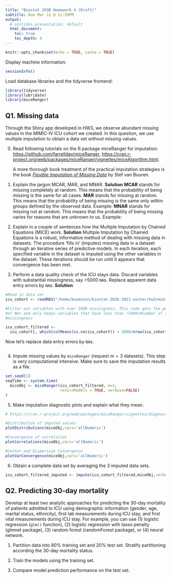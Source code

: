 ```yaml
---
title: "Biostat 203B Homework 4 (Draft)"
subtitle: Due Mar 12 @ 11:59PM
output:
  # ioslides_presentation: default
  html_document:
    toc: true
    toc_depth: 4
---
```


```r
knitr::opts_chunk$set(echo = TRUE, cache = TRUE)
```
                      
Display machine information:
```r
sessionInfo()
```
Load database libraries and the tidyverse frontend:
```r
library(tidyverse)
library(lubridate)
library(miceRanger)
```

## Q1. Missing data

Through the Shiny app developed in HW3, we observe abundant missing values in the MIMIC-IV ICU cohort we created. In this question, we use multiple imputation to obtain a data set without missing values.

0. Read following tutorials on the R package miceRanger for imputation: <https://github.com/farrellday/miceRanger>, <https://cran.r-project.org/web/packages/miceRanger/vignettes/miceAlgorithm.html>.

    A more thorough book treatment of the practical imputation strategies is the book [*_Flexible Imputation of Missing Data_*](https://stefvanbuuren.name/fimd/) by Stef van Buuren. 

1. Explain the jargon MCAR, MAR, and MNAR.
**Solution**
**MCAR** stands for missing completely at random. This means that the probability of being missing is the same for all cases. 
**MAR** stands for missing at random. This means that the probability of being missing is the same only within groups defined by the observed data. Example: 
**MNAR** stands for missing not at random. This means that the probability of being missing varies for reasons that are unknown to us. Example: 


2. Explain in a couple of sentences how the Multiple Imputation by Chained Equations (MICE) work.
**Solution**
Multiple Imputation by Chained Equations is a robust, informative method of dealing with missing data in datasets. The procedure ‘fills in’ (imputes) missing data in a dataset through an iterative series of predictive models. In each iteration, each specified variable in the dataset is imputed using the other variables in the dataset. These iterations should be run until it appears that convergence has been met.

3. Perform a data quality check of the ICU stays data. Discard variables with substantial missingness, say >5000 `NA`s. Replace apparent data entry errors by `NA`s.
**Solution**

```r
#Read in data set
icu_cohort <- readRDS("/home/buwenson/biostat-203b-2021-winter/hw3/mimiciv_shiny/icu_cohort.rds")

#Filter out variables with over 5000 missingness. This code gets the percentage
#of NAs and only keeps variables that have less than (5000/#number of rows in the data frame)% 
#missingness

icu_cohort_filtered <- 
  icu_cohort[, which(colMeans(is.na(icu_cohort)) < 5000/nrow(icu_cohort))]
```


Now let's replace data entry errors by `NA`s.

```r


```

4. Impute missing values by `miceRanger` (request $m=3$ datasets). This step is very computational intensive. Make sure to save the imputation results as a file.


```r
set.seed(1)
seqTime <- system.time(
  miceObj <- miceRanger(icu_cohort_filtered, m=3, 
                        returnModels = TRUE, verbose=FALSE)
)
```

5. Make imputation diagnostic plots and explain what they mean.

```r
# https://cran.r-project.org/web/packages/miceRanger/vignettes/diagnosticPlotting.html

#Distribution of imputed values 
plotDistributions(miceObj,vars='allNumeric')

#Convergence of correlation 
plotCorrelations(miceObj,vars='allNumeric')

#Center and Dispersion Convergence
plotVarConvergence(miceObj,vars='allNumeric')
```

6. Obtain a complete data set by averaging the 3 imputed data sets.

```r
icu_cohort_filtered_imputed <- impute(icu_cohort_filtered,miceObj,verbose=FALSE)
```

## Q2. Predicting 30-day mortality

Develop at least two analytic approaches for predicting the 30-day mortality of patients admitted to ICU using demographic information (gender, age, marital status, ethnicity), first lab measurements during ICU stay, and first vital measurements during ICU stay. For example, you can use (1) logistic regression (`glm()` function), (2) logistic regression with lasso penalty (glmnet package), (3) random forest (randomForest package), or (4) neural network.

1. Partition data into 80% training set and 20% test set. Stratify partitioning according the 30-day mortality status.

2. Train the models using the training set.

3. Compare model prediction performance on the test set.
